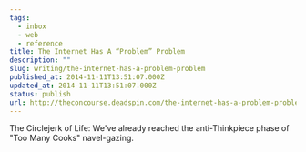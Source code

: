 ```yaml
---
tags:
  - inbox
  - web
  - reference
title: The Internet Has A “Problem” Problem
description: ""
slug: writing/the-internet-has-a-problem-problem
published_at: 2014-11-11T13:51:07.000Z
updated_at: 2014-11-11T13:51:07.000Z
status: publish
url: http://theconcourse.deadspin.com/the-internet-has-a-problem-problem-1656776392
---
```

The Circlejerk of Life: We've already reached the anti-Thinkpiece phase of "Too Many Cooks" navel-gazing.
